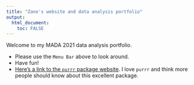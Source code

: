 ```yaml
---
title: "Zane's website and data analysis portfolio"
output: 
  html_document:
    toc: FALSE
---
```


Welcome to my MADA 2021 data analysis portfolio. 

* Please use the `Menu Bar` above to look around.
* Have fun!
* [Here's a link to the `purrr` package website](https://purrr.tidyverse.org/). I love `purrr` and think more people should know about this excellent package.